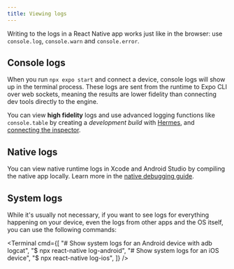 ```yaml
---
title: Viewing logs
---
```



Writing to the logs in a React Native app works just like in the browser: use `console.log`, `console.warn` and `console.error`.

## Console logs

When you run `npx expo start` and connect a device, console logs will show up in the terminal process. These logs are sent from the runtime to Expo CLI over web sockets, meaning the results are lower fidelity than connecting dev tools directly to the engine.

You can view **high fidelity** logs and use advanced logging functions like `console.table` by creating a _development build_ with [Hermes](/guides/using-hermes), and [connecting the inspector](/guides/using-hermes#javascript-inspector-for-hermes).

## Native logs

You can view native runtime logs in Xcode and Android Studio by compiling the native app locally. Learn more in the [native debugging guide](/workflow/debugging#native-debugging).

## System logs

While it's usually not necessary, if you want to see logs for everything happening on your device, even the logs from other apps and the OS itself, you can use the following commands:

<Terminal cmd={[
"# Show system logs for an Android device with adb logcat",
"$ npx react-native log-android",
"# Show system logs for an iOS device",
"$ npx react-native log-ios",
]} />
